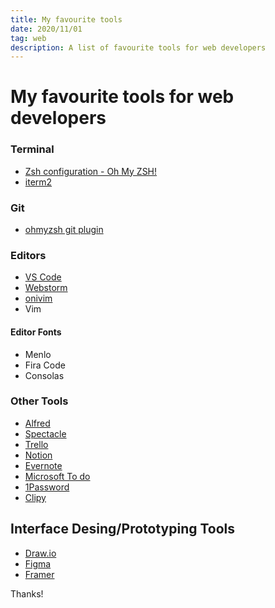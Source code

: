 ```yaml
---
title: My favourite tools
date: 2020/11/01
tag: web
description: A list of favourite tools for web developers
---
```


# My favourite tools for web developers

### Terminal

- [Zsh configuration - Oh My ZSH!](https://ohmyz.sh/)
- [iterm2](https://www.iterm2.com/)

### Git

- [ohmyzsh git plugin](https://github.com/ohmyzsh/ohmyzsh/blob/master/plugins/git/git.plugin.zsh)


### Editors

- [VS Code](https://code.visualstudio.com/)
- [Webstorm](https://www.jetbrains.com/webstorm/)
- [onivim](https://www.onivim.io/)
- Vim

#### Editor Fonts
- Menlo
- Fira Code
- Consolas

### Other Tools

- [Alfred](https://www.alfredapp.com/)
- [Spectacle](https://www.spectacleapp.com/)
- [Trello](https://trello.com/)
- [Notion](https://www.notion.so/)
- [Evernote](https://evernote.com)
- [Microsoft To do](https://todo.microsoft.com/tasks/)
- [1Password](https://1password.com/)
- [Clipy](https://github.com/Clipy/Clipy)


## Interface Desing/Prototyping Tools

- [Draw.io](https://app.diagrams.net/)
- [Figma](https://www.figma.com/)
- [Framer](https://www.framer.com/)


Thanks!